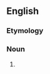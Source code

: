 {{also|bin man}}
{{merge|bin man}}
==English==

===Etymology===
{{suffix|en|bin|man}}

===Noun===
{{en-noun|binmen}}

# {{alternative spelling of|en|bin man}}